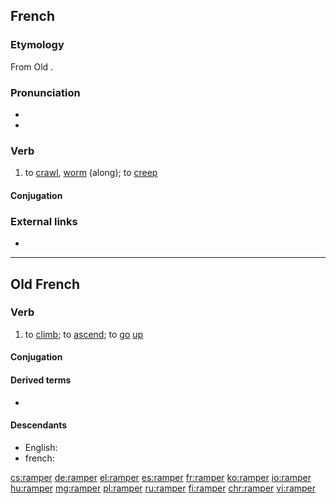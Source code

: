 ==French==

===Etymology===
From Old {{etyl|frk|fr}} {{m|frk|*rampa|(h)rampa}}.

===Pronunciation===
* {{IPA|/ʁɑ̃pe/|lang=fr}}
* {{audio|Fr-ramper.ogg|Audio|lang=fr}}

===Verb===
{{fr-verb}}

# to [[crawl]], [[worm]] (along); to [[creep]]

====Conjugation====
{{fr-conj-er|ramp|avoir}}

===External links===
* {{R:TLFi}}

----

==Old French==

===Verb===
{{head|fro|verb}}

# to [[climb]]; to [[ascend]]; to [[go]] [[up]]

====Conjugation====
{{fro-conj-er}}

====Derived terms====
* {{l|fro|rampant}}

====Descendants====
* English: {{l|en|ramp}} {{qualifier|borrowed}}
* french: {{l|fr|ramper}}

[[cs:ramper]]
[[de:ramper]]
[[el:ramper]]
[[es:ramper]]
[[fr:ramper]]
[[ko:ramper]]
[[io:ramper]]
[[hu:ramper]]
[[mg:ramper]]
[[pl:ramper]]
[[ru:ramper]]
[[fi:ramper]]
[[chr:ramper]]
[[vi:ramper]]